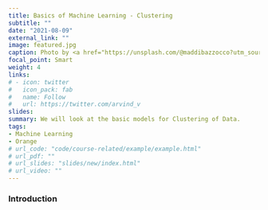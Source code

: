 ```yaml
---
title: Basics of Machine Learning - Clustering
subtitle: ""
date: "2021-08-09"
external_link: ""
image: featured.jpg
caption: Photo by <a href="https://unsplash.com/@maddibazzocco?utm_source=unsplash&utm_medium=referral&utm_content=creditCopyText">Maddi Bazzocco</a> on <a href="https://unsplash.com/s/photos/groceries?utm_source=unsplash&utm_medium=referral&utm_content=creditCopyText">Unsplash</a>
focal_point: Smart
weight: 4
links:
# - icon: twitter
#   icon_pack: fab
#   name: Follow
#   url: https://twitter.com/arvind_v
slides:
summary: We will look at the basic models for Clustering of Data.
tags:
- Machine Learning
- Orange
# url_code: "code/course-related/example/example.html"
# url_pdf: ""
# url_slides: "slides/new/index.html"
# url_video: ""
---
```


### Introduction
